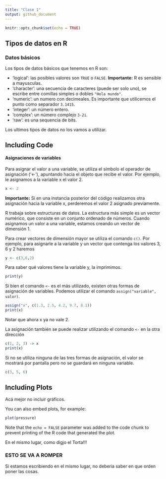 ```yaml
---
title: "Clase 1"
output: github_document
---
```


```r
knitr::opts_chunk$set(echo = TRUE)
```

## Tipos de datos en R

### Datos básicos

Los tipos de datos básicos que tenemos en R son:

-   'logical': las posibles valores son `TRUE` o `FALSE`. **Importante:** R es sensible a mayusculas.
-   'character': una secuencia de caracteres (puede ser solo uno), se escribe entre comillas simples o dobles `"Hola mundo"`.
-   'numeric': un numero con decimeales. Es importante que utilicemos el punto como separador `3.1415`.
-   'integer': un número entero.
-   'complex': un número complejo `3-2i`.
-   'raw': es una sequencia de bits.

Los ultimos tipos de datos no los vamos a utilizar.

## Including Code

#### Asignaciones de variables

Para asignar el valor a una variable, se utiliza el símbolo el operador de asignación (‘\<-’), apuntando hacia el objeto que recibe el valor. Por ejemplo, le asignamos a la variable x el valor 2.

```r
x <- 2
```

**Importante:** Si en una instancia posterior del código realizamos otra asignación hacia la variable x, perderemos el valor 2 asignado previamente.

R trabaja sobre estructuras de datos. La estructura más simple es un vector numérico, que consiste en un conjunto ordenado de números. Cuando asignamos un valor a una variable, estamos creando un vector de dimensión 1.

Para crear vectores de dimensión mayor se utiliza el comando `c()`. Por ejemplo, para asignarle a la variable y un vector que contenga los valores 3, 6 y 2 haremos

```r
y <- c(3,6,2)
```

Para saber qué valores tiene la variable y, la imprimimos.

```r
print(y)
```

Si bien el comando `<-` es el más utilizado, existen otras formas de asignación de variables. Podemos utilizar el comando `assign("variable", valor)`.

```r
assign("x", c(1.3, 2.5, 4.2, 9.7, 8.1))
print(x)
```

Notar que ahora x ya no vale 2.

La asignación también se puede realizar utilizando el comando `<-` en la otra dirección

```r
c(1, 2, 3) -> x
print(x)
```

Si no se utiliza ninguna de las tres formas de asignación, el valor se mostrará por pantalla pero no se guardará en ninguna variable.

```r
c(3, 5, 6)
```

## Including Plots

Acá mejor no incluir gráficos.

You can also embed plots, for example:

```r
plot(pressure)
```

Note that the `echo = FALSE` parameter was added to the code chunk to prevent printing of the R code that generated the plot.

En el mismo lugar, como digjo el Torta!!!

### ESTO SE VA A ROMPER

Si estamos escribiendo en el mismo lugar, no deberia saber en que orden poner las cosas.

